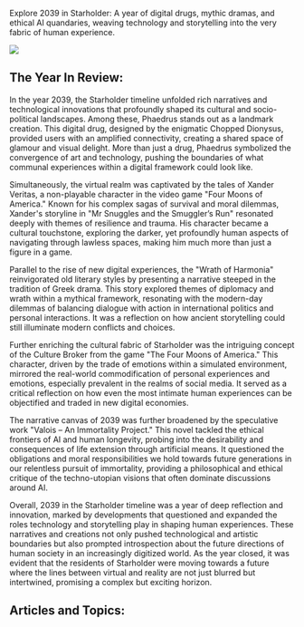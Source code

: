Explore 2039 in Starholder: A year of digital drugs, mythic dramas, and ethical AI quandaries, weaving technology and storytelling into the very fabric of human experience.

![](https://www.blockstar.com/wp-content/uploads/2024/06/1-chopped.png)

## The Year In Review:
In the year 2039, the Starholder timeline unfolded rich narratives and technological innovations that profoundly shaped its cultural and socio-political landscapes. Among these, Phaedrus stands out as a landmark creation. This digital drug, designed by the enigmatic Chopped Dionysus, provided users with an amplified connectivity, creating a shared space of glamour and visual delight. More than just a drug, Phaedrus symbolized the convergence of art and technology, pushing the boundaries of what communal experiences within a digital framework could look like.

Simultaneously, the virtual realm was captivated by the tales of Xander Veritas, a non-playable character in the video game "Four Moons of America." Known for his complex sagas of survival and moral dilemmas, Xander's storyline in "Mr Snuggles and the Smuggler’s Run" resonated deeply with themes of resilience and trauma. His character became a cultural touchstone, exploring the darker, yet profoundly human aspects of navigating through lawless spaces, making him much more than just a figure in a game.

Parallel to the rise of new digital experiences, the "Wrath of Harmonia" reinvigorated old literary styles by presenting a narrative steeped in the tradition of Greek drama. This story explored themes of diplomacy and wrath within a mythical framework, resonating with the modern-day dilemmas of balancing dialogue with action in international politics and personal interactions. It was a reflection on how ancient storytelling could still illuminate modern conflicts and choices.

Further enriching the cultural fabric of Starholder was the intriguing concept of the Culture Broker from the game "The Four Moons of America." This character, driven by the trade of emotions within a simulated environment, mirrored the real-world commodification of personal experiences and emotions, especially prevalent in the realms of social media. It served as a critical reflection on how even the most intimate human experiences can be objectified and traded in new digital economies.

The narrative canvas of 2039 was further broadened by the speculative work "Valois – An Immortality Project." This novel tackled the ethical frontiers of AI and human longevity, probing into the desirability and consequences of life extension through artificial means. It questioned the obligations and moral responsibilities we hold towards future generations in our relentless pursuit of immortality, providing a philosophical and ethical critique of the techno-utopian visions that often dominate discussions around AI.

Overall, 2039 in the Starholder timeline was a year of deep reflection and innovation, marked by developments that questioned and expanded the roles technology and storytelling play in shaping human experiences. These narratives and creations not only pushed technological and artistic boundaries but also prompted introspection about the future directions of human society in an increasingly digitized world. As the year closed, it was evident that the residents of Starholder were moving towards a future where the lines between virtual and reality are not just blurred but intertwined, promising a complex but exciting horizon.‍‍

## Articles and Topics:

